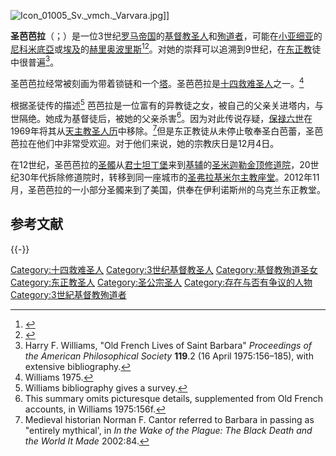 {{Other uses|聖巴巴拉}}
{{Infobox saint
|name=圣芭芭拉
|birth_date=3世纪
|death_date=3世纪
|feast_day=12月4日
|venerated_in = [[東方教會|東方教會]]、[[东正教|东正教]]、[[圣公会|圣公会]]
|image=Ołtarz Św. Barbary 02.jpg
|imagesize=200px
|caption=
|titles=
|beatified_place=罗马帝国，可能在小亚细亚的[[尼科米底亞|尼科米底亞]]或埃及的[[赫里奥波里斯|赫里奥波里斯]]
|attributes=开三个窗的塔、闪电
|patronage= 建筑师，炮兵，数学家，囚犯
}}
[[File:Icon_01005_Sv._vmch._Varvara.jpg|thumb]]]]

'''圣芭芭拉'''（{{lang-el|'''Αγία Βαρβάρα'''}}；{{lang-en|'''Saint Barbara'''}}）是一位3世纪[[羅馬帝國|罗马帝国]]的[[基督教聖人|基督教圣人]]和[[殉道者|殉道者]]，可能在[[安那托利亞|小亚细亚]]的[[尼科米底亞|尼科米底亞]]或[[埃及|埃及]]的[[赫里奥波里斯|赫里奥波里斯]]<ref>{{Cite book|title=Signs and Symbols in Christian Art|last=Ferguson|first=G.|publisher=Oxford University Press|year=1959|isbn=|location=Oxford|pages=107}}</ref><ref>{{Cite book|title=Ulysses Annotated: Notes for James Joyce's Ulysses,|url=https://archive.org/details/ulyssesannotated00giff|last=Gifford|first=D.|last2=Seidman|first2=Robert J.|publisher=University of California Press|year=2008|isbn=0520253973|location=|pages=[https://archive.org/details/ulyssesannotated00giff/page/n545 527]}}</ref>。对她的崇拜可以追溯到9世纪，在[[正教會|东正教]]徒中很普遍<ref>Harry F. Williams, "Old French Lives of Saint Barbara" ''Proceedings of the American Philosophical Society'' '''119'''.2 (16 April 1975:156–185), with extensive bibliography.</ref>。

圣芭芭拉经常被刻画为带着锁链和一个[[塔|塔]]。圣芭芭拉是[[十四救难圣人|十四救难圣人]]之一。<ref>Williams 1975.</ref>
 
根据圣徒传的描述<ref>Williams bibliography gives a survey.</ref> 芭芭拉是一位富有的异教徒之女，被自己的父亲关进塔内，与世隔绝。她成为基督徒后，被她的父亲杀害<ref>This summary omits picturesque details, supplemented from Old French accounts, in Williams 1975:156f.</ref>。因为对此传说存疑，[[保祿六世|保禄六世]]在1969年将其从[[羅馬天主教聖人曆|天主教圣人历]]中移除。<ref>Medieval historian Norman F. Cantor referred to Barbara in passing as "entirely mythical', in ''In the Wake of the Plague: The Black Death and the World It Made'' 2002:84.</ref>但是东正教徒从未停止敬奉圣白芭蕾，圣芭芭拉在他们中非常受欢迎。对于他们来说，她的宗教庆日是12月4日。

在12世纪，圣芭芭拉的[[圣髑|圣髑]]从[[君士坦丁堡|君士坦丁堡]]来到[[基輔|基辅]]的[[圣米迦勒金顶修道院|圣米迦勒金顶修道院]]，20世纪30年代拆除修道院时，转移到同一座城市的[[圣弗拉基米尔主教座堂_(基辅)|圣弗拉基米尔主教座堂]]。2012年11月，圣芭芭拉的一小部分圣髑来到了美国，供奉在伊利诺斯州的乌克兰东正教堂。

== 参考文献 ==
{{Reflist|2}}

{{-}}
{{Fourteen Holy Helpers}}

[[Category:十四救难圣人|Category:十四救难圣人]]
[[Category:3世纪基督教圣人|Category:3世纪基督教圣人]]
[[Category:基督教殉道圣女|Category:基督教殉道圣女]]
[[Category:东正教圣人|Category:东正教圣人]]
[[Category:圣公宗圣人|Category:圣公宗圣人]]
[[Category:存在与否有争议的人物|Category:存在与否有争议的人物]]
[[Category:3世紀基督教殉道者|Category:3世紀基督教殉道者]]